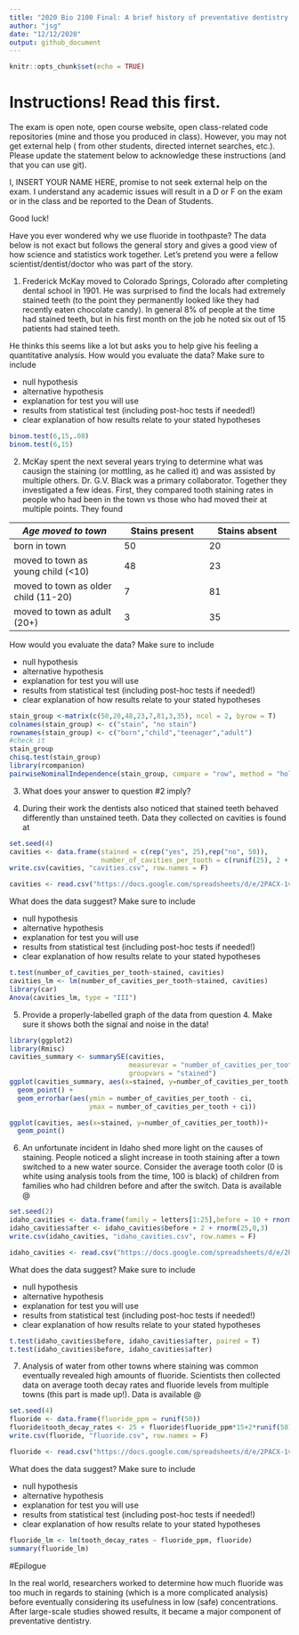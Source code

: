```yaml
---
title: "2020 Bio 2100 Final: A brief history of preventative dentistry (26 pts total)"
author: "jsg"
date: "12/12/2020"
output: github_document
---
```


```r
knitr::opts_chunk$set(echo = TRUE)
```
# Instructions! Read this first.

The exam is open note, open course website, open class-related code repositories 
(mine and those you produced in class). However, you may not get external help (
from other students, directed internet searches, etc.).  Please update the statement
below to acknowledge these instructions (and that you can use git).

I, INSERT YOUR NAME HERE, promise to not seek external help on the exam. I 
understand any academic issues will result in a D or F on the exam or in the class
and be reported to the Dean of Students.

Good luck!

Have you ever wondered why we use fluoride in toothpaste? The data below is not 
exact but follows the general story and gives a good view of how science and 
statistics work together.  Let's pretend you were a fellow scientist/dentist/doctor
who was part of the story.

1. Frederick McKay moved to Colorado Springs, Colorado after completing dental 
school in 1901.  He was surprised to find the locals had extremely stained teeth 
(to the point they permanently looked like they had recently eaten chocolate candy).
In general
8% of people at the time had stained teeth, but in his first month on the job 
he noted six
out of 15 patients had stained teeth. 

He thinks this seems like a lot but asks you to help give his feeling a quantitative
analysis.  How would you evaluate the data? Make sure to include

  - null hypothesis
  - alternative hypothesis
  - explanation for test you will use
  - results from statistical test (including post-hoc tests if needed!)
  - clear explanation of how results relate to your stated hypotheses

```r
binom.test(6,15,.08)
binom.test(6,15)
```

2. McKay spent the next several years trying to determine what was causign the 
staining (or mottling, as he called it) and was assisted by multiple others.  Dr.
G.V. Black was a primary collaborator.  Together they investigated a few ideas.  First, 
they compared tooth staining rates in people who had been in the town vs those who
had moved their at multiple points.  They found 

| *Age moved to town*           | Stains present | Stains absent    |
| ---------                     | -------        | -------          |
| born in town                  | 50               | 20              |
| moved to town as young child (<10)  | 48           | 23              |
| moved to town as older child (11-20)     | 7           | 81              |
| moved to town as adult  (20+)      | 3            |  35             |

How would you evaluate the data? Make sure to include

  - null hypothesis
  - alternative hypothesis
  - explanation for test you will use
  - results from statistical test (including post-hoc tests if needed!)
  - clear explanation of how results relate to your stated hypotheses
  
```r
stain_group <-matrix(c(50,20,48,23,7,81,3,35), ncol = 2, byrow = T)
colnames(stain_group) <- c("stain", "no stain")
rownames(stain_group) <- c("born","child","teenager","adult")
#check it
stain_group
chisq.test(stain_group)
library(rcompanion)
pairwiseNominalIndependence(stain_group, compare = "row", method = "holm")
```

3.  What does your answer to question #2 imply?

4.  During their work the dentists also noticed that stained teeth behaved 
differently than unstained teeth.  Data they collected on cavities is found at

```r
set.seed(4)
cavities <- data.frame(stained = c(rep("yes", 25),rep("no", 50)), 
                       number_of_cavities_per_tooth = c(runif(25), 2 + runif(50)))
write.csv(cavities, "cavities.csv", row.names = F)
```

```r
cavities <- read.csv("https://docs.google.com/spreadsheets/d/e/2PACX-1vRuczoRwyQsMBSH0ONdoUlkzBFLbzwSEGNaj14ZXePJtr59QY7C3N2AYzKhm4Pdo5bKteqRMzwTZT9c/pub?gid=220386619&single=true&output=csv", stringsAsFactors = T)
```
What does the data suggest? Make sure to include

  - null hypothesis
  - alternative hypothesis
  - explanation for test you will use
  - results from statistical test (including post-hoc tests if needed!)
  - clear explanation of how results relate to your stated hypotheses
  
```r
t.test(number_of_cavities_per_tooth~stained, cavities)
cavities_lm <- lm(number_of_cavities_per_tooth~stained, cavities)
library(car)
Anova(cavities_lm, type = "III")
```
5. Provide a properly-labelled graph of the data from question 4. Make sure it shows both the signal
and noise in the data!

```r
library(ggplot2)
library(Rmisc)
cavities_summary <- summarySE(cavities, 
                              measurevar = "number_of_cavities_per_tooth",
                              groupvars = "stained")
ggplot(cavities_summary, aes(x=stained, y=number_of_cavities_per_tooth))+
  geom_point() +
  geom_errorbar(aes(ymin = number_of_cavities_per_tooth - ci, 
                    ymax = number_of_cavities_per_tooth + ci))

ggplot(cavities, aes(x=stained, y=number_of_cavities_per_tooth))+
  geom_point()
```


6. An unfortunate incident in Idaho shed more light on the causes of staining. 
People noticed a slight increase in tooth staining after a town switched to a new
water source. Consider the average tooth color (0 is white using analysis tools from
the time, 100 is black) of children from families who had children before and 
after the switch.  Data is available @ 

```r
set.seed(2)
idaho_cavities <- data.frame(family = letters[1:25],before = 10 + rnorm(25,0,3))
idaho_cavities$after <- idaho_cavities$before + 2 + rnorm(25,0,3)
write.csv(idaho_cavities, "idaho_cavities.csv", row.names = F)
```

```r
idaho_cavities <- read.csv("https://docs.google.com/spreadsheets/d/e/2PACX-1vQB6vCEkF79IKADjr8nugsbrOnHyk15NJbo7_Q4qWRfJ-OrJ8FoFfkkzFQ25mtVwKVZyWF_kh97SJfO/pub?gid=1969060757&single=true&output=csv", stringsAsFactors = F)

```

What does the data suggest? Make sure to include

  - null hypothesis
  - alternative hypothesis
  - explanation for test you will use
  - results from statistical test (including post-hoc tests if needed!)
  - clear explanation of how results relate to your stated hypotheses

```r
t.test(idaho_cavities$before, idaho_cavities$after, paired = T)
t.test(idaho_cavities$before, idaho_cavities$after)
```

7.  Analysis of water from other towns where staining was common eventually revealed
high amounts of fluoride. Scientists then collected data on average tooth decay rates
and fluoride levels from multiple towns (this part is made up!).  Data is available @

```r
set.seed(4)
fluoride <- data.frame(fluoride_ppm = runif(50))
fluoride$tooth_decay_rates <- 25 + fluoride$fluoride_ppm*15+2*runif(50) 
write.csv(fluoride, "fluoride.csv", row.names = F)
```

```r
fluoride <- read.csv("https://docs.google.com/spreadsheets/d/e/2PACX-1vS7VvJ5WyzEIMyj-HGArfu_ZIT5cneHI5RiqmDIW_TaDDKgFTtBgcPXCPA00TLO4ax-xJlknn2bWfBi/pub?gid=1554561003&single=true&output=csv", stringsAsFactors = T)
```

What does the data suggest? Make sure to include

  - null hypothesis
  - alternative hypothesis
  - explanation for test you will use
  - results from statistical test (including post-hoc tests if needed!)
  - clear explanation of how results relate to your stated hypotheses

```r
fluoride_lm <- lm(tooth_decay_rates ~ fluoride_ppm, fluoride)
summary(fluoride_lm)
```
#Epilogue

In the real world, researchers worked to determine how much fluoride was 
too much in regards to staining (which is a more complicated analysis) before 
eventually considering its usefulness in low (safe) concentrations.  After 
large-scale studies showed results, it became a major component of preventative
dentistry.





